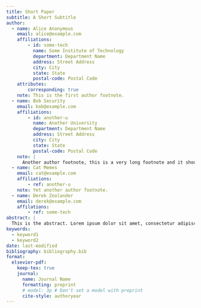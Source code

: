 ```yaml
---
title: Short Paper
subtitle: A Short Subtitle
author:
  - name: Alice Anonymous
    email: alice@example.com
    affiliations: 
        - id: some-tech
          name: Some Institute of Technology
          department: Department Name
          address: Street Address
          city: City
          state: State
          postal-code: Postal Code
    attributes:
        corresponding: true
    note: This is the first author footnote.
  - name: Bob Security
    email: bob@example.com
    affiliations:
        - id: another-u
          name: Another University
          department: Department Name
          address: Street Address
          city: City
          state: State
          postal-code: Postal Code
    note: |
      Another author footnote, this is a very long footnote and it should be a really long footnote. But this footnote is not yet sufficiently long enough to make two lines of footnote text.
  - name: Cat Memes
    email: cat@example.com
    affiliations:
        - ref: another-u
    note: Yet another author footnote.
  - name: Derek Zoolander
    email: derek@example.com
    affilations:
        - ref: some-tech
abstract: |
  This is the abstract. Lorem ipsum dolor sit amet, consectetur adipiscing elit. Vestibulum augue turpis, dictum non malesuada a, volutpat eget velit. Nam placerat turpis purus, eu tristique ex tincidunt et. Mauris sed augue eget turpis ultrices tincidunt. Sed et mi in leo porta egestas. Aliquam non laoreet velit. Nunc quis ex vitae eros aliquet auctor nec ac libero. Duis laoreet sapien eu mi luctus, in bibendum leo molestie. Sed hendrerit diam diam, ac dapibus nisl volutpat vitae. Aliquam bibendum varius libero, eu efficitur justo rutrum at. Sed at tempus elit.
keywords: 
  - keyword1
  - keyword2
date: last-modified
bibliography: bibliography.bib
format:
  elsevier-pdf:
    keep-tex: true
    journal:
      name: Journal Name
      formatting: preprint
      # model: 3p # Don't set a model with preprint
      cite-style: authoryear
---
```


```{=latex}
\section{Introdução}

\section{Parte 1}

A Fig.~\ref{fig:part1-original} apresenta o circuito original proposto pelo trabalho.

\begin{figure}
    \centering
    \includegraphics[width=0.75\linewidth]{../images/part1-original.png}
    \caption{Circuito original}
    \label{fig:part1-original}
\end{figure}

\subsection{Análise DC}

Abaixo, na Fig.~\ref{fig:part1-dc-circuit} foram anulados a fonte de tensão alternada, o capacitor e o indutor. 

\begin{figure}
    \centering
    \includegraphics[width=0.75\linewidth]{../images/part1-dc-circuit.png}
    \caption{Circuito com elementos AC anulados}
    \label{fig:part1-dc-circuit}
\end{figure}

A Fig.~\ref{fig:part1-simplified-circuit-dc} apresenta o circuito simplificado.

\begin{figure}
    \centering
    \includegraphics[width=0.75\linewidth]{../images/part1-simplified-circuit-dc.png}
    \caption{Circuito simplificado para análise DC}
    \label{fig:part1-simplified-circuit-dc}
\end{figure}

A partir do circuito apresentado na Fig.~\ref{fig:part1-simplified-circuit-dc}, é possível analisar a corrente de operação do diodo \(D_1\). A corrente de operação é dada pela seguinte equação

\[
    \begin{split}
        I&=I_Se^{\frac{v}{V_T}}\implies\\
        \ln\left(\frac{I}{I_S}\right)&=\frac{v}{V_T}\implies\\
        v&=V_T\ln\left(\frac{I}{I_S}\right)
    \end{split}
\]

em que a \(I_S\) é a corrente de saturação, dada pelo problema como \(I_S=222\;\text{pA}\), \(V_T\approx25,3\;\text{mV}\) é a tensão térmica e \(v\) é a tensão aplicada sobre o diodo.

Aplicando os valores, obtém-se

\[
    \begin{split}
        v&=25,3\cdot10^{-3}\ln\left(\frac{1\cdot10^{-3}}{222\cdot10^{-12}}\right)\implies\\
        &=387,6\;\text{mV}
    \end{split}
\]


\subsection{Simulação DC}

A Fig.~\ref{fig:part1-dc-simulation} apresenta os resultados obtidos por meio da simulação DC do circuito.

\begin{figure}
    \centering
    \includegraphics[width=0.75\linewidth]{../images/image.png}
    \caption{Simulação DC do circuito}
    \label{fig:part1-dc-simulation}
\end{figure}

\subsection{Análise de pequenos sinais}

Para pequenos sinais, o diodo opera como uma resistência linear. Dessa forma, é possível substituir o diodo por um resistor \(r_d\). A Fig.~\ref{fig:small-signal-model} apresenta o circuito, sendo que o diodo foi substituído por um resistor \(r_d\).

\begin{figure}
    \centering
    \includegraphics[width=0.75\linewidth]{../images/small-signal-model.png}
    \caption{Circuito com o diodo no modelo de pequenos sinais}
    \label{fig:small-signal-model}
\end{figure}

Esse resistor \(r_d\) pode ser modelado como se segue. Supõe-se que um sinal \(v_D(t)=V_D+v_d(t)\) seja aplicado a um diodo, sendo \(V_D\) a parcela DC do sinal \(v_D\) e \(v_d\) o sinal propriamente dito. Para obter a corrente \(i_D(t)\), utiliza-se a relação a seguir

\[
    \begin{split}
        i_D(t)&=I_Se^{\frac{v_D}{V_T}}=I_Se^{\frac{V_D+v_d}{V_T}}\implies\\
        i_D(t)&=I_Se^{\frac{v_D}{V_T}}e^{\frac{v_d}{V_T}}\implies\\
        i_D(t)&=I_De^{\frac{v_d}{V_T}}
    \end{split}
\]

Se \(\frac{v_d}{V_T})\gg1\), ou seja, se \(v_d\gg V_T\), então é possível utilizar a seguinte expressão

\[
    \begin{split}
        i_D(t)&\approx I_D\left(1+\frac{v_d}{V_T}\right)\implies\\
        i_D(t)&=I_D+\frac{I_D}{V_T}v_d
    \end{split}
\]

Assim, a resistência do modelo de pequenos sinais é definida como \(r_d=\frac{V_T}{I_D}\).


\subsection{Simulação AC}

Para a simulação do modelo obtido, foi realizada uma varredura nas correntes que são aplicadas ao diodo, de \(1\;\text{mA}\) a \(10\;\text{mA}\), com uma frequência fixa de \(1\;\text{GHz}\). Os resultados obtidos, bem como todo o modelo utilizado para a simulação pode ser visualizado na Fig.~\ref{fig:complete-ac-simulation}.

\begin{figure}
    \centering
    \includegraphics[width=0.75\linewidth]{../images/complete-ac-simulation.png}
    \caption{Simulação AC completa}
    \label{fig:complete-ac-simulation}
\end{figure}


\section{Parte 2}

\subsection{Análise DC}

A Fig.~\ref{fig:part2-original} apresenta o circuito original.

\begin{figure}
    \centering
    \includegraphics[width=0.8\linewidth]{../images/part2-original.png}
    \caption{Circuito original do amplificador}
    \label{fig:part2-original}
\end{figure}

A primeira análise a ser realizada é a análise em corrente contínua (análise DC). Dessa forma, a fonte de corrente alternada \(I_1\) é anulada e os capacitores \(C_i\) e \(C_B\) são substituídos por circuitos abertos. Essas substituições podem ser visualizadas no circuito da Fig.~\ref{fig:dc-analysis-circuit}.

\begin{figure}
    \centering
    \includegraphics[width=1\linewidth]{../images/dc-analysis-circuit.png}
    \caption{Circuito com elementos AC anulados}
    \label{fig:dc-analysis-circuit}
\end{figure}

Após essa anulação dos componentes, o circuito pode ser simplificado como é apresentado na Fig.~\ref{fig:part2-dc-simplified-circuit}.

\begin{figure}
    \centering
    \includegraphics[width=1\linewidth]{../images/part2-dc-simplified-circuit.png}
    \caption{Circuito simplificado para análise DC}
    \label{fig:part2-dc-simplified-circuit}
\end{figure}

A Fig.~\ref{fig:part2-magnitudes-dc-simplified-circuit} evidencia as grandezas que se desejam obter do circuito.

\begin{figure}
    \centering
    \includegraphics[width=1\linewidth]{../images/part2-magnitudes-dc-simplified-circuit.png}
    \caption{Circuito simplificado para análise DC com grandezas evidentes}
    \label{fig:part2-magnitudes-dc-simplified-circuit}
\end{figure}

O cálculo de tais grandezas é iniciado calculando o analisando a malha a seguir

\[
    \begin{split}
        R_EI_E+V_{EC}+R_CI_L=V_1\implies\\
        R_EI_E+V_{EB}+I_BR_f+R_CI_L=V_1
    \end{split}
\]

Em relação às correntes do circuito, pode-se perceber que

\[
    I_E=I_B+I_C
\]

e

\[
    I_L=I_B+I_C
\]

Dessa forma, pode-se estabelecer que \(I_E=I_L=(\beta+1)I_B\). Substituindo essas relações resulta em

\[
    (\beta+1)I_BR_E+V_{EB}+I_BR_f+(\beta+1)I_BR_C=V_1
\]

Rearranjando os termos

\[
    I_B=\frac{V_1-V_{EB}}{(\beta+1)R_E+R_f+(\beta+1)R_C}
\]

Usualmente, o valor de \(V_{EB}\approx0,7\;\text{V}\). Além disso, substituindo os valores obtém-se

\[
    \begin{split}
        I_B&=\frac{5-0,7}{(500+1)12,5+21\cdot10^{3}+(500+1)50}\implies\\
        &=82,2\;\mu\text{A}
    \end{split}
\]

Consequentemente a correntes de coletor é calculada por

\[
    \begin{split}
        I_C&=\beta I_B\implies\\
        &=500\cdot82,2\cdot10^{-6}\implies\\
        &=41,1\;\text{mA}
    \end{split}
\]

De forma semelhante, a corrente de emissor é dada por

\[
    \begin{split}
        I_E&=(\beta+1)I_B\implies\\
        &=(500+1)\cdot82,2\cdot10^{-6}\implies\\
        &=41,2\;\text{mA}
    \end{split}
\]

Assim, foram calculadas todas as correntes da análise DC do circuito. Agora, calculam-se as tensões. O cálculo das tensões inicia-se pela tensão de emissor

\[
    \begin{split}
        I_E&=\frac{V_1-V_E}{R_E}\implies\\
        V_E&=V_1-I_ER_E\implies\\
        &=5-41,2\cdot10^{-3}\cdot12,5\implies\\
        &=4.49\;\text{V}
    \end{split}
\]

A tensão de base é dada por

\[
    \begin{split}
        V_{EB}&=V_E-V_B\implies\\
        V_B&=V_E-V_{EB}\implies\\
        V_B&=4,49-0,7=3,8\;\text{V}
    \end{split}
\]

Assim, a tensão de coletor é dada por

\[
    \begin{split}
        I_B&=\frac{V_B-V_C}{R_f}\implies\\
        V_C&=V_B-I_BR_f\implies\\
        &=3,8-82,2\cdot10^{-6}\cdot21\cdot10^{3}\implies\\
        &=2,1\;\text{V}
    \end{split}
\]

Uma forma de verificação dos valores calculados pode ser realizada calculando-se a corrente sobre a carga (e consequentemente a corrente no emissor) por meio dos valores obtidos nos cálculos anteriores

\[
    \begin{split}
        I_E&=\frac{V_C-0}{R_C}\implies\\
        &=\frac{V_C}{R_C}\implies\\
        &=\frac{2,1}{50}=41,2\;\text{mA}
    \end{split}
\]

Essa verificação garante que os valores estão coesos. 


\subsection{Simulação DC}

Com todos esses valores em mãos, é possível simular o circuito e realizar a simulação DC.

\begin{figure}
    \centering
    \includegraphics[width=0.75\linewidth]{../images/part2-simul-DC.png}
    \caption{Simulação DC do circuito amplificador}
    \label{fig:part2-simul-DC}
\end{figure}

Para fins de comparação, a Tab.~\ref{tab:calc_sim} apresenta uma comparação entre os valores calculados e simulados, com base na Fig.~\ref{fig:part2-simul-DC}.

\begin{table}[h!]
    \centering
    \begin{tabular}{|c|c|c|}
        \hline
        \textbf{Descrição} & \textbf{Cálculo} & \textbf{Simulação} \\ \hline
        $I_B$ & 82,2$\mu$A & 79$\mu$A \\ \hline
        $I_C$ & 41,1mA & 39,5mA \\ \hline
        $I_E$ & 41,2mA & 39,6mA \\ \hline
        $V_B$ & 3,8V & 3,64V \\ \hline
        $V_C$ & 2,1V & 1,98V \\ \hline
        $V_E$ & 4,49V & 4,51V \\ \hline
        $V_{EB}$ & 0,7V & 0,685V \\ \hline
    \end{tabular}
    \caption{Comparação entre valores calculados e simulados}
    \label{tab:calc_sim}
\end{table}

Todos os cálculos apresentados nesta subseção foram realizados com base no Capítulo 6 \textit{Bipolar Junction Transistors (BJTs)}, especificamente as subseções 6.1.2 \textit{Operation of the npn Transistor in the Active Mode}, 6.1.5 \textit{The pnp Transistor} da Seção 6.1 \textit{Device Structure and Physical Operation}, a Subseção 6.2.1 \textit{Circuit Symbols and Conventions} da Seção 6.2 \textit{Current–Voltage Characteristics} e a Seção 6.3 \textit{BJT Circuits at DC} de \cite{sedra2014microelectronic}.

\subsection{Análise de pequenos sinais}

A Fig.~\ref{fig:small-signal-model-ac} apresenta o circuito completo, com a substituição do transistor por seu modelo híbrido-\(\pi\), sem a resistência \(r_o\), dessa forma, negligenciando o efeito \textit{Early} ou modulação da largura da base.

\begin{figure}
    \centering
    \includegraphics[width=0.75\linewidth]{../images/small-signal-model-ac.png}
    \caption{Substituição do transistor pelo modelo de híbrido-\(\pi\)}
    \label{fig:small-signal-model-ac}
\end{figure}

Considerando que o amplificador opere com uma frequência da ordem de GHz, o capacitor fornece uma impedância na ordem dos \(\mu\Omega\), dessa forma, podem ser tratados como curto-circuitos e as fontes de tensão e corrente contínuas são negligenciadas para a análise AC. Assim, a representação do circuito com essas simplificações é apresentado na Fig.~\ref{fig:ac-simplified-circuit}.

\begin{figure}
    \centering
    \includegraphics[width=0.75\linewidth]{../images/ac-simplified-circuit2.png}
    \caption{Circuito AC simplificado}
    \label{fig:ac-simplified-circuit}
\end{figure}

Para realizar a análise desse circuito, é importante relembrar que a admitância \(g_m\) segue a relação

\[
    \begin{split}
        g_m&=\frac{I_C}{V_T}\implies\\
        &=\frac{41,1\cdot10^{-3}}{25,3\cdot10^{-3}}\implies\\
        &=1,64\;\text{S}
    \end{split}
\]

E a resistência \(r_\pi\)

Neste momento, elabora-se uma expressão para obtenção da tensão de entrada do amplificador

\[
    i_E=i_C+i_B\implies\\
    I_1+\frac{0-v_E}{R_4}+\frac{0-v_E}{R_E}=g_mv_{EB}+\frac{v_{EB}}{r_\pi}
\]



















Todos os cálculos apresentados nesta subseção foram realizados com base no Capítulo 7 \textit{Transistor Amplifiers}, especificamente a parte \textit{The BJC Case} da Subseção 7.2.2 \textit{The BJT Case} da Seção 7.2 \textit{Small-Signal Operation and Models} e a Subseção 7.3.2 \textit{Characterizing Amplifiers} da Seção 7.3 \textit{Basic Configurations} de \cite{sedra2014microelectronic}.

```